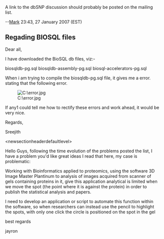 A link to the dbSNP discussion should probably be posted on the mailing list.

--[[User:Mark|Mark]] 23:43, 27 January 2007 (EST)

== Regading BIOSQL files ==

Dear all,

I have downloaded the BioSQL db files, viz:-

biosqldb-pg.sql
biosqldb-assembly-pg.sql
biosql-accelerators-pg.sql

When i am trying to compile the biosqldb-pg.sql file, it gives me a error. stating that the following error.

[[Image:C:\error.jpg]]

If any1 could tell me how to rectify these errors and work ahead, it would be very nice.


Regards,

Sreejith

&lt;newsectionheaderdefaultlevel&gt;

Hello Guys, following the time evolution of the problems posted
the list, I have a problem you'd like great ideas
I read that here, my case is problematic:

Working with Bioinformatics applied to proteomics, using the software
3D Image Master Plantinum to analysis of images acquired from
scanner of gels containing proteins in it, give this application
analytical is limited when we move the spot (the point where it is
against the protein) in order to publish the statistical analysis and papers.

I need to develop an application or script to
automate this function within the software, so when researchers
can instead use the pencil to highlight the spots, with only one
click the circle is positioned on the spot in the gel

best regards

jayron